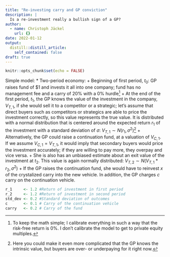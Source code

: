 ```yaml
---
title: "Re-investing carry and GP conviction"
description: |
  Is a re-investment really a bullish sign of a GP?
author:
  - name: Christoph Jäckel
    url: {}
date: 2022-01-12
output:
  distill::distill_article:
    self_contained: false
draft: true
---
```



```r
knitr::opts_chunk$set(echo = FALSE)
```

Simple model:
* Two-period economy:
  + Beginning of first period, $t_0$: GP raises fund of $1 and invests it all into one company; fund has no management fee and a carry of 20% with a 0% hurdle^[To keep the math simple; I calibrate everything in such a way that the risk-free return is 0%. I don't calibrate the model to get to private equity multiples.]
  + At the end of the first period, $t_1$, the GP knows the value of the investment in the company, $V_{T,1}$, if she would sell it to a competitor or a strategic; let's assume that direct buyers such as competitors or strategics are able to price the investment correctly, so this value represents the true value. It is distributed with a normal distribution that is centered around the expected return $r_1$ of the investment with a standard deviation of $\sigma$: $V_{T,1} \sim N(r_1, \sigma^2)$^[Here you could make it even more complicated that the GP knows the intrinsic value, but buyers are over- or underpaying for it right now.] 
  + Alternatively, the GP could raise a continuation fund, at a valuation of $V_{C,1}$. If we assume $V_{C,1}=V_{T,1}$, it would imply that secondary buyers would price the investment accurately; if they are willing to pay more, they overpay and vice versa.
  + She is also has an unbiased estimate about an exit value of the investment at $t_2$. This value is again normally distributed: $V_{T, 2}\sim N(V_{T,1}*r_2, \sigma^2)$
  + If the GP raises the continuation fund, she would have to reinvest $x$ of the crystalized carry into the new vehicle. In addition, the GP charges $c$ carry on the continuation vehicle.


```r
r_1     <- 1.2 #Return of investment in first period
r_2     <- 1.2 #Return of investment in second period
std_dev <- 0.2 #Standard deviation of outcomes
c       <- 0.1 # Carry of the continuation vehicle
carry   <- 0.2 # Carry of the fund

```

